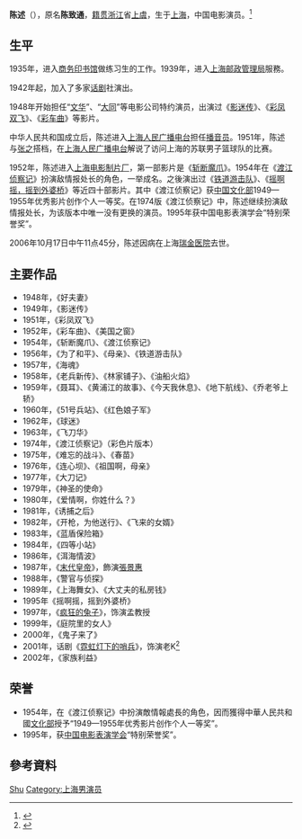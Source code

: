 {{Otheruses|陈述}}
'''陈述'''（{{bd|1920年||2006年|10月17日|catIdx=C陈}}），原名'''陈致通'''，[[籍贯|籍贯]][[浙江|浙江]]省[[上虞|上虞]]，生于[[上海|上海]]，中国电影演员。<ref>{{Cite web|title=著名反派演员陈述去世-上海新闻-东方网|url=http://sh.eastday.com/eastday/node439/node1211/index.html|accessdate=2019-11-26|work=sh.eastday.com|archive-date=2013-05-26|archive-url=https://web.archive.org/web/20130526115940/http://sh.eastday.com/eastday/node439/node1211/index.html|dead-url=no}}</ref>

== 生平 ==
1935年，进入[[商务印书馆|商务印书馆]]做练习生的工作。1939年，进入[[上海邮政管理局|上海邮政管理局]]服務。

1942年起，加入了多家[[话剧|话剧]]社演出。

1948年开始担任“[[文華影片公司|文华]]”、“[[大同电影企业公司|大同]]”等电影公司特约演员，出演过《[[影迷传|影迷传]]》、《[[彩凤双飞|彩凤双飞]]》、《[[彩车曲|彩车曲]]》等影片。

中华人民共和国成立后，陈述进入[[上海人民广播电台|上海人民广播电台]]担任[[播音员|播音员]]。1951年，陈述与[[张之|张之]]搭档，在[[上海人民广播电台|上海人民广播电台]]解说了访问上海的苏联男子篮球队的比赛。

1952年，陈述进入[[上海电影制片厂|上海电影制片厂]]，第一部影片是《[[斩断魔爪|斩断魔爪]]》。1954年在《[[渡江侦察记|渡江侦察记]]》扮演敌情报处长的角色，一举成名。之後演出过《[[铁道游击队|铁道游击队]]》、《[[摇啊摇，摇到外婆桥|摇啊摇，摇到外婆桥]]》等近四十部影片。其中《渡江侦察记》获[[中国文化部|中国文化部]]1949—1955年优秀影片创作个人一等奖。在1974版《渡江侦察记》中，陈述继续扮演敌情报处长，为该版本中唯一没有更换的演员。1995年获中国电影表演学会“特别荣誉奖”。

2006年10月17日中午11点45分，陈述因病在上海[[瑞金医院|瑞金医院]]去世。

== 主要作品 ==
* 1948年，《好夫妻》 
* 1949年，《影迷传》
* 1951年，《彩凤双飞》
* 1952年，《彩车曲》、《美国之窗》
* 1954年，《斩断魔爪》、《渡江侦察记》
* 1956年，《为了和平》、《母亲》、《铁道游击队》
* 1957年，《海魂》
* 1958年，《老兵新传》、《林家铺子》、《油船火焰》
* 1959年，《聂耳》、《黄浦江的故事》、《今天我休息》、《地下航线》、《乔老爷上轿》
* 1960年，《51号兵站》、《红色娘子军》
* 1962年，《球迷》
* 1963年，《飞刀华》
* 1974年，《渡江侦察记》（彩色片版本）
* 1975年，《难忘的战斗》、《春苗》
* 1976年，《连心坝》、《祖国啊，母亲》
* 1977年，《大刀记》
* 1979年，《神圣的使命》
* 1980年，《爱情啊，你姓什么？》
* 1981年，《诱捕之后》
* 1982年，《开枪，为他送行》、《飞来的女婿》
* 1983年，《蓝盾保险箱》
* 1984年，《四等小站》
* 1986年，《洱海情波》
* 1987年，《[[末代皇帝_(電影)|末代皇帝]]》，飾演[[張景惠|張景惠]]
* 1988年，《警官与侦探》
* 1989年，《上海舞女》、《大丈夫的私房钱》
* 1995年《摇啊摇，摇到外婆桥》
* 1997年，《[[疯狂的兔子|疯狂的兔子]]》，饰演孟教授
* 1999年，《庭院里的女人》
* 2000年，《鬼子来了》 
* 2001年，话剧《[[霓虹灯下的哨兵|霓虹灯下的哨兵]]》，饰演老K<ref>{{Cite web|title=《CCTV空中剧院》 20160929 话剧《霓虹灯下的哨兵》|url=http://tv.cctv.com/2016/09/29/VIDEz1RkXXkMyFPza7SpefVA160929.shtml|date=2016-09-29|publisher=[[中国中央电视台|中国中央电视台]]}}</ref> 
* 2002年，《家族利益》

== 荣誉 ==
* 1954年，在《渡江侦察记》中扮演敵情報處長的角色，因而獲得中華人民共和國[[中華人民共和國文化部|文化部]]授予“1949—1955年优秀影片创作个人一等奖”。
* 1995年，获[[中国电影表演学会|中国电影表演学会]]“特别荣誉奖”。

== 參考資料 ==
{{reflist}}

{{优秀电影艺术家}}
{{中国电影金凤凰奖}}

{{Authority control}}
{{DEFAULTSORT:Chen陈}}
[[Category:陳姓|Shu]]
[[Category:上海男演员|Category:上海男演员]]